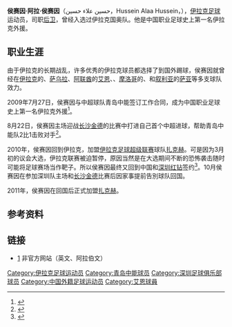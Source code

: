 {{Football player infobox
| playername = 侯赛因·阿拉·侯赛因<br>حسين علاء حسين
| image = Hussein Alaa Hussein Sl.jpg
| fullname = Hussein Alaa Hussein
| height = {{height|m=1.90}}
| nickname = 
| dateofbirth = {{Birth date and age|year=1987|month=8|day=4}}
| cityofbirth = [[庫特_(伊拉克)|库特]]
| countryofbirth = {{IRQ}}
| currentclub = [[薩克賀足球會|扎克赫]]
| clubnumber = 
| position = [[后卫_(足球)|后卫]]
| youthyears = 2000-2002<br/>2002
| youthclubs = [[巴格達空軍體育會|巴格达空军]]<br/>[[祖拉体育俱乐部|萨乌拉]]
| years = 2002-2003<br/>2003-2004<br/>2004-2005<br/>2005-2006<br/>2006-2007<br/>2007-2008<br/>2008-2009<br/>2009<br/>2010<br />2011
| clubs = {{link-en|纳弗特|Al-Naft}}<br/>[[祖拉体育俱乐部|萨乌拉]]<br/>[[艾恩足球俱乐部|艾恩]]<br/>{{link-en|阿尔纳塞尔|Al-Nasr SC}}<br/>{{link-en|外傣|Wydad Casablanca}}<br/>{{link-en|拉巴特FUS|FUS de Rabat}}<br/>[[沙迦體育俱樂部|萨亚]]<br/>[[青岛中能|青岛中能]]<br/>[[深圳足球俱乐部|深圳红钻]]<br>[[薩克賀足球會|扎克赫]]
| caps(goals) = <br/> <br/> <br/> <br/> <br/> <br/> <br/> 13 (2) <br/>21 (0)<br/>22 (2)
| nationalyears = 2000 <br/> 2004-2005
| nationalteam = 伊拉克U14 <br/> 伊拉克U23
| nationalcaps(goals) = 
}}
'''侯赛因·阿拉·侯赛因'''（حسين علاء حسين，Hussein Alaa Hussein，{{bd|1987年|8月4日|catIdx=L}}），[[伊拉克|伊拉克]][[足球|足球]]运动员，司职[[后卫_(足球)|后卫]]，曾经入选过伊拉克国奥队。他是中国职业足球史上第一名伊拉克外援。

==职业生涯==

由于伊拉克的长期战乱，许多优秀的伊拉克球员都选择了到国外踢球，侯赛因就曾经在[[伊拉克|伊拉克]]的{{link-en|纳弗特|Al-Naft}}、[[祖拉体育俱乐部|萨乌拉]]、[[阿联酋|阿联酋]]的[[艾恩足球俱乐部|艾恩]]、{{link-en|阿尔纳塞尔|Al-Nasr SC}}、[[摩洛哥|摩洛哥]]的{{link-en|外傣|Wydad Casablanca}}、{{link-en|拉巴特FUS|FUS de Rabat}}和[[叙利亚|叙利亚]]的[[沙迦體育俱樂部|萨亚]]等多支球队效力。

2009年7月27日，侯赛因与中超球队青岛中能签订工作合同，成为中国职业足球史上第一名伊拉克外援<ref>{{cite news|url=http://sports.sina.com.cn/j/2009-07-27/15484503341.shtml|title=中超首名伊拉克外援加盟青岛 他获多国最佳后卫殊荣|publisher=新浪体育|date=2009-07-27|accessdate=2009-10-23|archive-date=2019-09-15|archive-url=https://web.archive.org/web/20190915154003/http://sports.sina.com.cn/j/2009-07-27/15484503341.shtml|dead-url=no}}</ref>。

8月22日，侯赛因主场迎战[[长沙金德|长沙金德]]的比赛中打进自己首个中超进球，帮助青岛中能队2比1击败对手<ref>{{cite news|url=http://www.022net.com/2009/8-23/422958332912080.html|title=曲波建功伊拉克悍将处子球 青岛2比1长沙迎两连胜|publisher=人民网|date=2009-08-23|accessdate=2009-10-23|deadurl=yes|archiveurl=https://web.archive.org/web/20090828021250/http://www.022net.com/2009/8-23/422958332912080.html|archivedate=2009-08-28}}</ref>。

2010年，侯赛因回到伊拉克，加盟[[伊拉克足球超级联赛|伊拉克足球超级联赛]]球队[[薩克賀足球會|扎克赫]]。可是因为3月初的议会大选，伊拉克联赛被迫暂停，原因当然是在大选期间不断的恐怖袭击随时可能将足球赛场当作靶子。所以侯赛因最终又回到中国和[[深圳足球俱乐部|深圳红钻]]签约<ref>{{cite news|url=http://sports.163.com/10/0301/10/60MD1EJP00051C89.html|title=深圳签下昔日杀手迪亚戈 引进郜林或遭陕西打劫|publisher=网易163|date=2010-03-01|accessdate=2009-03-01|archive-date=2019-09-17|archive-url=https://web.archive.org/web/20190917093634/http://sports.163.com/10/0301/10/60MD1EJP00051C89.html|dead-url=no}}</ref>。10月侯赛因在参加深圳队主场和[[长沙金德|长沙金德]]比赛后因家事提前告別球队回国。

2011年，侯赛因在回国后正式加盟[[薩克賀足球會|扎克赫]]。

==参考资料==
{{reflist}}

==链接==
*[http://husseinalaa1987.jeeran.com/]{{dead link|date=2017年11月 |bot=InternetArchiveBot |fix-attempted=yes }} 非官方网站（英文、阿拉伯文）

{{2009年青岛中能名单}}
{{2010年中超分类名单深圳}}

{{DEFAULTSORT:Hussein, Hussein Alaa}}
[[Category:伊拉克足球运动员|Category:伊拉克足球运动员]]
[[Category:青岛中能球员|Category:青岛中能球员]]
[[Category:深圳足球俱乐部球员|Category:深圳足球俱乐部球员]]
[[Category:中国外籍足球运动员|Category:中国外籍足球运动员]]
[[Category:艾恩球員|Category:艾恩球員]]